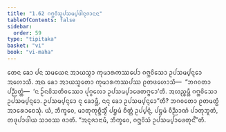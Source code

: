 ```yaml
---
title: "1.62 ᨣᨻ᩠ᨽᩅᩦᩈᩪᨸᩈᨾ᩠ᨸᨴᩤᨶᩩᨩᩣᨶᨶ"
tableOfContents: false
sidebar:
  order: 59
type: "tipitaka"
basket: "vi"
book: "vi-maha"
---
```



<DynamicBreadcrumb />

<Division number="124" book="vi-maha">

<Paragraph number="514" book="vi-maha">
ᨲᩮᨶ ᨡᩮᩣ ᨸᨶ ᩈᨾᨿᩮᨶ ᩋᩣᨿᩈ᩠ᨾᩣ ᨠᩩᨾᩣᩁᨠᩔᨸᩮᩣ ᨣᨻ᩠ᨽᩅᩦᩈᩮᩣ ᩏᨸᩈᨾ᩠ᨸᨶ᩠ᨶᩮᩣ ᩋᩉᩮᩣᩈᩥ. ᩋᨳ ᨡᩮᩣ ᩋᩣᨿᩈ᩠ᨾᨲᩮᩣ ᨠᩩᨾᩣᩁᨠᩔᨸᩔ ᩑᨲᨴᩉᩮᩣᩈᩥ—  “ᨽᨣᩅᨲᩣ ᨸᨬ᩠ᨬᨲ᩠ᨲᩴ—  ‘ᨶ ᩐᨶᩅᩦᩈᨲᩥᩅᩔᩮᩣ ᨸᩩᨣ᩠ᨣᩃᩮᩣ ᩏᨸᩈᨾ᩠ᨸᩣᨴᩮᨲᨻ᩠ᨻᩮᩣ’ᨲᩥ. ᩋᩉᨬ᩠ᨧᨾ᩠ᩉᩥ ᨣᨻ᩠ᨽᩅᩦᩈᩮᩣ ᩏᨸᩈᨾ᩠ᨸᨶ᩠ᨶᩮᩣ. ᩏᨸᩈᨾ᩠ᨸᨶ᩠ᨶᩮᩣ ᨶᩩ ᨡᩮᩣᨾ᩠ᩉᩥ, ᨶᨶᩩ ᨡᩮᩣ ᩏᨸᩈᨾ᩠ᨸᨶ᩠ᨶᩮᩣ”ᨲᩥ? ᨽᨣᩅᨲᩮᩣ ᩑᨲᨾᨲ᩠ᨳᩴ ᩋᩣᩁᩮᩣᨧᩮᩈᩩᩴ. ᨿᩴ, ᨽᩥᨠ᩠ᨡᩅᩮ, ᨾᩣᨲᩩᨠᩩᨧ᩠ᨨᩥᩈ᩠ᨾᩥᩴ ᨸᨮᨾᩴ ᨧᩥᨲ᩠ᨲᩴ ᩏᨸ᩠ᨸᨶ᩠ᨶᩴ, ᨸᨮᨾᩴ ᩅᩥᨬ᩠ᨬᩣᨱᩴ ᨸᩣᨲᩩᨽᩪᨲᩴ, ᨲᨴᩩᨸᩣᨴᩤᨿ ᩈᩣᩅᩔ ᨩᩣᨲᩥ. “ᩋᨶᩩᨩᩣᨶᩣᨾᩥ, ᨽᩥᨠ᩠ᨡᩅᩮ, ᨣᨻ᩠ᨽᩅᩦᩈᩴ ᩏᨸᩈᨾ᩠ᨸᩣᨴᩮᨲᩩᨶ᩺”ᨲᩥ.
</Paragraph>
</Division>